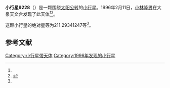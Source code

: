 {{Infobox planet
| bgcolour = #FFFFC0
| name = 9228 Nakahiroshi
| symbol = 
| image = 
| caption = 
| discovery = yes
| discovery_ref = 
| discoverer = [[小林隆男|小林隆男]]
| discovery_site = [[大泉天文台|大泉天文台]] 
| discovered = 1996年2月11日
| designations = yes
| mp_name = 
| named_after = 
| alt_names = 1996 CG1/ 1975 GP / 1980 DD5 / 1983 VC3
| mp_category = [[主带小行星|主带小行星]]
| orbit_ref = <ref name="a">[http://ssd.jpl.nasa.gov/sbdb.cgi?sstr=9228 9228 Nakahiroshi] {{Wayback|url=http://ssd.jpl.nasa.gov/sbdb.cgi?sstr=9228 |date=20201124034821 }}，小行星數據庫瀏覽器（JPL Small-Body Database Browser）－[[美国国家航空航天局|美国国家航空航天局]]喷气推进实验室</ref>
| epoch = 2456400.5 (2013年4月18日更新)
| aphelion = {{convert|3.145219393338262|AU|km|3|abbr=on|lk=out}}
| perihelion = {{convert|3.019495223370618|AU|km|3|abbr=on}}
| semimajor = {{convert|3.08235730835444|AU|km|3|abbr=on}}
| eccentricity = 0.020394159
| period = 1976.618693 [[日|日]]<br />5.41[[儒略年|儒略年]]
| avg_speed = 
| inclination = 5.810965132444652
| asc_node = 31.57917152770181
| mean_anomaly = 
| arg_peri = 211.29341247
| satellites = 
| physical_characteristics = yes
| dimensions = 
| mass = 
| density = 
| surface_grav = 
| escape_velocity = 
| sidereal_day = 
| axial_tilt = 
| pole_ecliptic_lat = 
| pole_ecliptic_lon = 
| albedo = 
| temperatures= 
| temp_name1 = 
| mean_temp_1 = 
| max_temp_1 = 
| temp_name2 = 
| max_temp_2 = 
| spectral_type = 
| abs_magnitude = 211.29341247
}}

'''小行星9228'''（{{lang-en|9228 Nakahiroshi}}）是一颗围绕[[太阳|太阳]][[公转|公转]]的[[小行星|小行星]]。1996年2月11日，[[小林隆男|小林隆男]]在大泉天文台发现了此天体<ref name="a" /><ref>{{cite news|title=小行星列表|url=http://cfa-www.harvard.edu/iau/lists/NumberedMPs.txt|accessdate=2013-07-08|newspaper=哈佛大学|archive-date=2008-05-17|archive-url=https://web.archive.org/web/20080517010638/http://cfa-www.harvard.edu/iau/lists/NumberedMPs.txt|dead-url=no}}</ref>。

这颗小行星的[[绝对星等|绝对星等]]为211.29341247等<ref name="a" />。

==参考文献==
{{reflist}}
{{Minor Planet Number|[[小行星9227|小行星9227]]|[[小行星9229|小行星9229]]}}

{{小天体}}

[[Category:小行星带天体|Category:小行星带天体]]
[[Category:1996年发现的小行星|Category:1996年发现的小行星]]

{{asteroid-stub}}